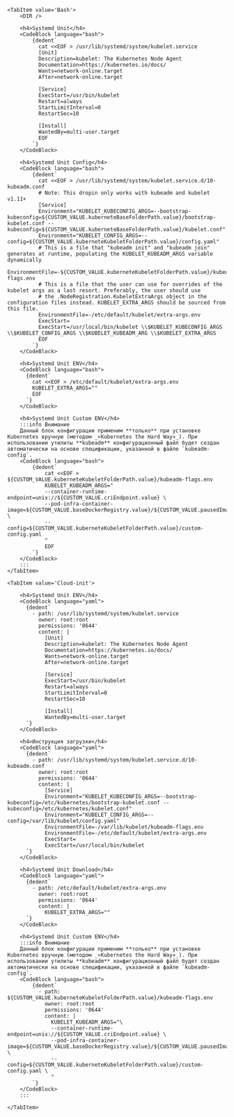 
<Tabs groupId="install-type">

    <TabItem value='Bash'>
        <DIR />

        <h4>Systemd Unit</h4>
        <CodeBlock language="bash">
            {dedent`
              cat <<EOF > /usr/lib/systemd/system/kubelet.service
              [Unit]
              Description=kubelet: The Kubernetes Node Agent
              Documentation=https://kubernetes.io/docs/
              Wants=network-online.target
              After=network-online.target
              
              [Service]
              ExecStart=/usr/bin/kubelet
              Restart=always
              StartLimitInterval=0
              RestartSec=10
              
              [Install]
              WantedBy=multi-user.target
              EOF
            `}
        </CodeBlock>
        
        <h4>Systemd Unit Config</h4>
        <CodeBlock language="bash">
            {dedent`
              cat <<EOF > /usr/lib/systemd/system/kubelet.service.d/10-kubeadm.conf
              # Note: This dropin only works with kubeadm and kubelet v1.11+
              [Service]
              Environment="KUBELET_KUBECONFIG_ARGS=--bootstrap-kubeconfig=${CUSTOM_VALUE.kuberneteBaseFolderPath.value}/bootstrap-kubelet.conf --kubeconfig=${CUSTOM_VALUE.kuberneteBaseFolderPath.value}/kubelet.conf"
              Environment="KUBELET_CONFIG_ARGS=--config=${CUSTOM_VALUE.kuberneteKubeletFolderPath.value}/config.yaml"
              # This is a file that "kubeadm init" and "kubeadm join" generates at runtime, populating the KUBELET_KUBEADM_ARGS variable dynamically
              EnvironmentFile=-${CUSTOM_VALUE.kuberneteKubeletFolderPath.value}/kubeadm-flags.env
              # This is a file that the user can use for overrides of the kubelet args as a last resort. Preferably, the user should use
              # the .NodeRegistration.KubeletExtraArgs object in the configuration files instead. KUBELET_EXTRA_ARGS should be sourced from this file.
              EnvironmentFile=-/etc/default/kubelet/extra-args.env
              ExecStart=
              ExecStart=/usr/local/bin/kubelet \\$KUBELET_KUBECONFIG_ARGS \\$KUBELET_CONFIG_ARGS \\$KUBELET_KUBEADM_ARG \\$KUBELET_EXTRA_ARGS
              EOF
            `}
        </CodeBlock>

        <h4>Systemd Unit ENV</h4>
        <CodeBlock language="bash">
          {dedent`
            cat <<EOF > /etc/default/kubelet/extra-args.env
            KUBELET_EXTRA_ARGS=""
            EOF
          `}
        </CodeBlock>

        <h4>Systemd Unit Custom ENV</h4>
        :::info Внимание
        Данный блок конфигурации применим **только** при установке Kubernetes вручную (методом _«Kubernetes the Hard Way»_). При использовании утилиты **kubeadm** конфигурационный файл будет создан автоматически на основе спецификации, указанной в файле `kubeadm-config`.
        <CodeBlock language="bash">
            {dedent`
                cat <<EOF > ${CUSTOM_VALUE.kuberneteKubeletFolderPath.value}/kubeadm-flags.env
                KUBELET_KUBEADM_ARGS="
                --container-runtime-endpoint=unix://${CUSTOM_VALUE.criEndpoint.value} \
                --pod-infra-container-image=${CUSTOM_VALUE.baseDockerRegistry.value}/${CUSTOM_VALUE.pausedImage.value} \
                --config=${CUSTOM_VALUE.kuberneteKubeletFolderPath.value}/custom-config.yaml
                "
                EOF
            `}
        </CodeBlock>
        :::
    </TabItem>

    <TabItem value='Cloud-init'>

        <h4>Systemd Unit ENV</h4>
        <CodeBlock language="yaml">
          {dedent`
            - path: /usr/lib/systemd/system/kubelet.service
              owner: root:root
              permissions: '0644'
              content: |
                [Unit]
                Description=kubelet: The Kubernetes Node Agent
                Documentation=https://kubernetes.io/docs/
                Wants=network-online.target
                After=network-online.target
            
                [Service]
                ExecStart=/usr/bin/kubelet
                Restart=always
                StartLimitInterval=0
                RestartSec=10
            
                [Install]
                WantedBy=multi-user.target
          `}
        </CodeBlock>

        <h4>Инструкция загрузки</h4>
        <CodeBlock language="yaml">
          {dedent`
            - path: /usr/lib/systemd/system/kubelet.service.d/10-kubeadm.conf
              owner: root:root
              permissions: '0644'
              content: |
                [Service]
                Environment="KUBELET_KUBECONFIG_ARGS=--bootstrap-kubeconfig=/etc/kubernetes/bootstrap-kubelet.conf --kubeconfig=/etc/kubernetes/kubelet.conf"
                Environment="KUBELET_CONFIG_ARGS=--config=/var/lib/kubelet/config.yaml"
                EnvironmentFile=-/var/lib/kubelet/kubeadm-flags.env
                EnvironmentFile=-/etc/default/kubelet/extra-args.env
                ExecStart=
                ExecStart=/usr/local/bin/kubelet
          `}
        </CodeBlock>

        <h4>Systemd Unit Download</h4>
        <CodeBlock language="yaml">
          {dedent`
            - path: /etc/default/kubelet/extra-args.env
              owner: root:root
              permissions: '0644'
              content: |
                KUBELET_EXTRA_ARGS=""
          `}
        </CodeBlock>

        <h4>Systemd Unit Custom ENV</h4>
        :::info Внимание
        Данный блок конфигурации применим **только** при установке Kubernetes вручную (методом _«Kubernetes the Hard Way»_). При использовании утилиты **kubeadm** конфигурационный файл будет создан автоматически на основе спецификации, указанной в файле `kubeadm-config`.
        <CodeBlock language="bash">
            {dedent`
              - path: ${CUSTOM_VALUE.kuberneteKubeletFolderPath.value}/kubeadm-flags.env
                owner: root:root
                permissions: '0644'
                content: |
                  KUBELET_KUBEADM_ARGS="\
                  --container-runtime-endpoint=unix://${CUSTOM_VALUE.criEndpoint.value} \
                  --pod-infra-container-image=${CUSTOM_VALUE.baseDockerRegistry.value}/${CUSTOM_VALUE.pausedImage.value} \
                  --config=${CUSTOM_VALUE.kuberneteKubeletFolderPath.value}/custom-config.yaml \
                  "
            `}
        </CodeBlock>
        :::

    </TabItem>

</Tabs>
